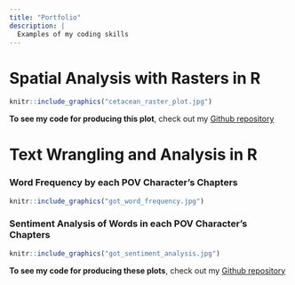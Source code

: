 ```yaml
---
title: "Portfolio"
description: |
  Examples of my coding skills
---
```


# Spatial Analysis with Rasters in R

```r

knitr::include_graphics("cetacean_raster_plot.jpg")
```

**To see my code for producing this plot**, check out my [Github repository](https://github.com/alexehrens/esm244_asst3/tree/main/task2)

# Text Wrangling and Analysis in R

### Word Frequency by each POV Character's Chapters
```r

knitr::include_graphics("got_word_frequency.jpg")
```

### Sentiment Analysis of Words in each POV Character's Chapters
```r
knitr::include_graphics("got_sentiment_analysis.jpg")
```

**To see my code for producing these plots**, check out my [Github repository](https://github.com/alexehrens/esm244_asst3/tree/main/task3)